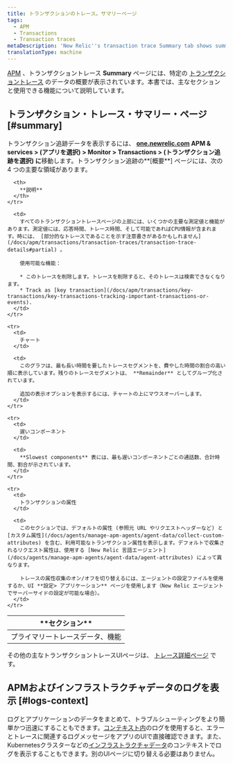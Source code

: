 ```yaml
---
title: トランザクションのトレース。サマリーページ
tags:
  - APM
  - Transactions
  - Transaction traces
metaDescription: 'New Relic''s transaction trace Summary tab shows summary data of a specific trace, including slowest segments, request attributes, and custom attributes.'
translationType: machine
---
```


[APM](/docs/apm/new-relic-apm/getting-started/welcome-new-relic-apm) 、トランザクショントレース **Summary** ページには、特定の [トランザクショントレース](/docs/apm/transactions/transaction-traces/transaction-traces) のデータの概要が表示されています。本書では、主なセクションと使用できる機能について説明しています。

## トランザクション・トレース・サマリー・ページ [#summary]

トランザクション追跡データを表示するには、 **[one.newrelic.com](https://one.newrelic.com/all-capabilities) APM & services > (アプリを選択) > Monitor > Transactions > (トランザクション追跡を選択) に**移動します。トランザクション追跡の**\[概要**] ページには、次の 4 つの主要な領域があります。

<table>
  <thead>
    <tr>
      <th width={150}>
        **セクション**
      </th>

      <th>
        **説明**
      </th>
    </tr>
  </thead>

  <tbody>
    <tr>
      <td>
        プライマリートレースデータ、機能
      </td>

      <td>
        すべてのトランザクショントレースページの上部には、いくつかの主要な測定値と機能があります。測定値には、応答時間、トレース時間、そして可能であればCPU情報が含まれます。時には、 [部分的なトレースであることを示す注意書きがあるかもしれません](/docs/apm/transactions/transaction-traces/transaction-trace-details#partial) 。

        使用可能な機能：

        * このトレースを削除します。トレースを削除すると、そのトレースは検索できなくなります。
        * Track as [key transaction](/docs/apm/transactions/key-transactions/key-transactions-tracking-important-transactions-or-events).
      </td>
    </tr>

    <tr>
      <td>
        チャート
      </td>

      <td>
        このグラフは、最も長い時間を要したトレースセグメントを、費やした時間の割合の高い順に表示しています。残りのトレースセグメントは、 **Remainder** としてグループ化されています。

        追加の表示オプションを表示するには、チャートの上にマウスオーバーします。
      </td>
    </tr>

    <tr>
      <td>
        遅いコンポーネント
      </td>

      <td>
        **Slowest components** 表には、最も遅いコンポーネントごとの通話数、合計時間、割合が示されています。
      </td>
    </tr>

    <tr>
      <td>
        トランザクションの属性
      </td>

      <td>
        このセクションでは、デフォルトの属性 (参照元 URL やリクエストヘッダーなど) と [カスタム属性](/docs/agents/manage-apm-agents/agent-data/collect-custom-attributes) を含む、利用可能なトランザクション属性を表示します。デフォルトで収集されるリクエスト属性は、使用する [New Relic 言語エージェント](/docs/agents/manage-apm-agents/agent-data/agent-attributes) によって異なります。

        トレースの属性収集のオン/オフを切り替えるには、エージェントの設定ファイルを使用するか、UI **設定> アプリケーション** ページを使用します（New Relic エージェントでサーバーサイドの設定が可能な場合）。
      </td>
    </tr>
  </tbody>
</table>

その他の主なトランザクショントレースUIページは、 [トレース詳細ページ](/docs/apm/transactions/transaction-traces/transaction-trace-details) です。

## APMおよびインフラストラクチャデータのログを表示 [#logs-context]

ログとアプリケーションのデータをまとめて、トラブルシューティングをより簡単かつ迅速にすることもできます。[コンテキスト内](/docs/logs/logs-context/configure-logs-context-apm-agents/)のログを使用すると、エラーとトレースに関連するログメッセージをアプリのUIで直接確認できます。また、Kubernetesクラスターなどの[インフラストラクチャデータ](/docs/logs/forward-logs/forward-your-logs-using-infrastructure-agent/)のコンテキストでログを表示することもできます。別のUIページに切り替える必要はありません。